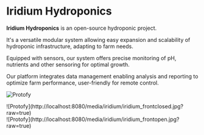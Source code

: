 # Iridium Hydroponics

**Iridium Hydroponics** is an open-source hydroponic project.

It's a versatile modular system allowing easy expansion and scalability of hydroponic infrastructure, adapting to farm needs.

Equipped with sensors, our system offers precise monitoring of pH, nutrients and other sensoring for optimal growth.

Our platform integrates data management enabling analysis and reporting to optimize farm performance, user-friendly for remote control.

![Protofy](http://localhost:8080/media/iridium/iridium1.jpg?raw=true)
<div style={{marginTop: "10px", marginBottom: "10px", display:"flex", flexDirection:"row", gap:"10px"}}>
<div>
![Protofy](http://localhost:8080/media/iridium/iridium_frontclosed.jpg?raw=true)
</div>
<div>
![Protofy](http://localhost:8080/media/iridium/iridium_frontopen.jpg?raw=true)
</div>
</div>